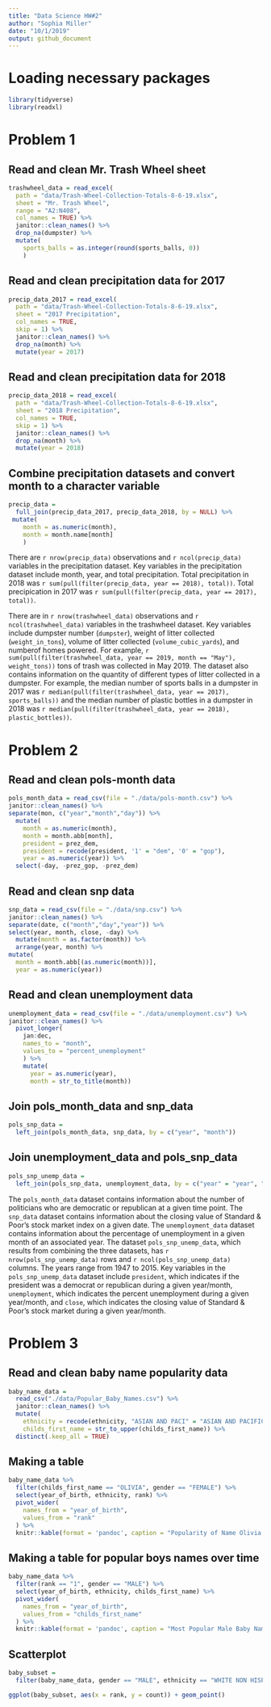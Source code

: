 ```yaml
---
title: "Data Science HW#2"
author: "Sophia Miller"
date: "10/1/2019"
output: github_document
---
```


# Loading necessary packages

```r
library(tidyverse)
library(readxl)
```

# Problem 1
## Read and clean Mr. Trash Wheel sheet

```r
trashwheel_data = read_excel(
  path = "data/Trash-Wheel-Collection-Totals-8-6-19.xlsx",
  sheet = "Mr. Trash Wheel",
  range = "A2:N408",
  col_names = TRUE) %>%
  janitor::clean_names() %>%
  drop_na(dumpster) %>%
  mutate(
    sports_balls = as.integer(round(sports_balls, 0))
    )
``` 

## Read and clean precipitation data for 2017

```r
precip_data_2017 = read_excel(
  path = "data/Trash-Wheel-Collection-Totals-8-6-19.xlsx",
  sheet = "2017 Precipitation",
  col_names = TRUE,
  skip = 1) %>%
  janitor::clean_names() %>%
  drop_na(month) %>%
  mutate(year = 2017)
```

## Read and clean precipitation data for 2018

```r
precip_data_2018 = read_excel(
  path = "data/Trash-Wheel-Collection-Totals-8-6-19.xlsx",
  sheet = "2018 Precipitation",
  col_names = TRUE,
  skip = 1) %>%
  janitor::clean_names() %>%
  drop_na(month) %>%
  mutate(year = 2018)
```

## Combine precipitation datasets and convert month to a character variable

```r
precip_data = 
  full_join(precip_data_2017, precip_data_2018, by = NULL) %>%
 mutate(
    month = as.numeric(month),
    month = month.name[month]
    )
```


There are `r nrow(precip_data)` observations and `r ncol(precip_data)` variables in the precipitation dataset. Key variables in the precipitation dataset include month, year, and total precipitation. Total precipitation in 2018 was `r sum(pull(filter(precip_data, year == 2018), total))`. Total precipication in 2017 was `r sum(pull(filter(precip_data, year == 2017), total))`. 

There are in `r nrow(trashwheel_data)` observations and `r ncol(trashwheel_data)` variables in the trashwheel dataset. Key variables include dumpster number (`dumpster`), weight of litter collected (`weight_in_tons`), volume of litter collected (`volume_cubic_yards`), and numberof homes powered. For example, `r sum(pull(filter(trashwheel_data, year == 2019, month == "May"), weight_tons))` tons of trash was collected in May 2019. The dataset also contains information on the quantity of different types of litter collected in a dumpster. For example, the median number of sports balls in a dumpster in 2017 was `r median(pull(filter(trashwheel_data, year == 2017), sports_balls))` and the median number of plastic bottles in a dumpster in 2018 was `r median(pull(filter(trashwheel_data, year == 2018), plastic_bottles))`.

# Problem 2

## Read and clean pols-month data

```r
pols_month_data = read_csv(file = "./data/pols-month.csv") %>%
janitor::clean_names() %>%
separate(mon, c("year","month","day")) %>%
  mutate(
    month = as.numeric(month),
    month = month.abb[month],
    president = prez_dem,
    president = recode(president, '1' = "dem", '0' = "gop"),
    year = as.numeric(year)) %>%
  select(-day, -prez_gop, -prez_dem)
```
## Read and clean snp data

```r
snp_data = read_csv(file = "./data/snp.csv") %>%
janitor::clean_names() %>%
separate(date, c("month","day","year")) %>%
select(year, month, close, -day) %>%
  mutate(month = as.factor(month)) %>%
  arrange(year, month) %>%
mutate(
  month = month.abb[(as.numeric(month))],
  year = as.numeric(year))
```

## Read and clean unemployment data

```r
unemployment_data = read_csv(file = "./data/unemployment.csv") %>%
janitor::clean_names() %>%
  pivot_longer(
    jan:dec,
    names_to = "month",
    values_to = "percent_unemployment"
    ) %>%
    mutate(
      year = as.numeric(year),
      month = str_to_title(month))
```
## Join pols_month_data and snp_data

```r
pols_snp_data = 
  left_join(pols_month_data, snp_data, by = c("year", "month"))
```

## Join unemployment_data and pols_snp_data

```r
pols_snp_unemp_data = 
  left_join(pols_snp_data, unemployment_data, by = c("year" = "year", "month" = "month"))
```

The `pols_month_data` dataset contains information about the number of politicians who are democratic or republican at a given time point. The `snp_data` dataset contains information about the closing value of Standard & Poor's stock market index on a given date. The `unemployment_data` dataset contains information about the percentage of unemployment in a given month of an associated year. The dataset `pols_snp_unemp_data`, which results from combining the three datasets, has `r nrow(pols_snp_unemp_data)` rows and `r ncol(pols_snp_unemp_data)` columns. The years range from 1947 to 2015. Key variables in the `pols_snp_unemp_data` dataset include  `president`, which indicates if the president was a democrat or republican during a given year/month, `unemployment`, which indicates the percent unemployment during a given year/month, and `close`, which indicates the closing value of Standard & Poor's stock market during a given year/month. 

# Problem 3

## Read and clean baby name popularity data

```r
baby_name_data = 
  read_csv("./data/Popular_Baby_Names.csv") %>%
  janitor::clean_names() %>%
  mutate(
    ethnicity = recode(ethnicity, "ASIAN AND PACI" = "ASIAN AND PACIFIC ISLANDER", "BLACK NON HISP" = "BLACK NON HISPANIC", "WHITE NON HISP" = "WHITE NON HISPANIC"),
    childs_first_name = str_to_upper(childs_first_name)) %>%
  distinct(.keep_all = TRUE)
```
## Making a table
```r
baby_name_data %>%
  filter(childs_first_name == "OLIVIA", gender == "FEMALE") %>% 
  select(year_of_birth, ethnicity, rank) %>%
  pivot_wider(
    names_from = "year_of_birth",
    values_from = "rank"
  ) %>% 
  knitr::kable(format = 'pandoc', caption = "Popularity of Name Olivia among Female Babies by Ethnicity Over Time (2011-2016)")
```

## Making a table for popular boys names over time

```r
baby_name_data %>% 
  filter(rank == "1", gender == "MALE") %>% 
  select(year_of_birth, ethnicity, childs_first_name) %>% 
  pivot_wider(
    names_from = "year_of_birth",
    values_from = "childs_first_name"
  ) %>%
  knitr::kable(format = 'pandoc', caption = "Most Popular Male Baby Name by Ethnicity Over Time (2011-2016)")
```


## Scatterplot

```r
baby_subset = 
  filter(baby_name_data, gender == "MALE", ethnicity == "WHITE NON HISPANIC", year_of_birth == "2016" )

ggplot(baby_subset, aes(x = rank, y = count)) + geom_point()
```



